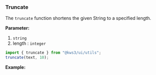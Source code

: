 
<Version />

<Meta of={TruncateStories} />

### Truncate

The `truncate` function shortens the given String to a specified length.

**Parameter:**

1. `string`
2. length : `integer`

```js
import { truncate } from "@kws3/ui/utils";
truncate(text, 10);
```

**Example:**

<Story of={TruncateStories.Truncate} />
